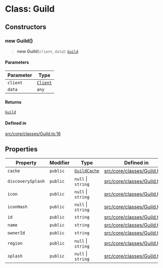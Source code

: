 # Class: Guild

## Constructors

### new Guild()

> **new Guild**(`client`, `data`): [`Guild`](Guild.mdx)

#### Parameters

| Parameter | Type |
| ------ | ------ |
| `client` | [`Client`](Client.mdx) |
| `data` | `any` |

#### Returns

[`Guild`](Guild.mdx)

#### Defined in

[src/core/classes/Guild.ts:16](https://github.com/devdimer/cordium.js/blob/06472310c5bbe29a93ef738128bd60352268a62b/src/core/classes/Guild.ts#L16)

## Properties

| Property | Modifier | Type | Defined in |
| ------ | ------ | ------ | ------ |
| `cache` | `public` | [`GuildCache`](GuildCache.mdx) | [src/core/classes/Guild.ts:8](https://github.com/devdimer/cordium.js/blob/06472310c5bbe29a93ef738128bd60352268a62b/src/core/classes/Guild.ts#L8) |
| `discoverySplash` | `public` | `null` \| `string` | [src/core/classes/Guild.ts:12](https://github.com/devdimer/cordium.js/blob/06472310c5bbe29a93ef738128bd60352268a62b/src/core/classes/Guild.ts#L12) |
| `icon` | `public` | `null` \| `string` | [src/core/classes/Guild.ts:9](https://github.com/devdimer/cordium.js/blob/06472310c5bbe29a93ef738128bd60352268a62b/src/core/classes/Guild.ts#L9) |
| `iconHash` | `public` | `null` \| `string` | [src/core/classes/Guild.ts:10](https://github.com/devdimer/cordium.js/blob/06472310c5bbe29a93ef738128bd60352268a62b/src/core/classes/Guild.ts#L10) |
| `id` | `public` | `string` | [src/core/classes/Guild.ts:6](https://github.com/devdimer/cordium.js/blob/06472310c5bbe29a93ef738128bd60352268a62b/src/core/classes/Guild.ts#L6) |
| `name` | `public` | `string` | [src/core/classes/Guild.ts:7](https://github.com/devdimer/cordium.js/blob/06472310c5bbe29a93ef738128bd60352268a62b/src/core/classes/Guild.ts#L7) |
| `ownerId` | `public` | `string` | [src/core/classes/Guild.ts:13](https://github.com/devdimer/cordium.js/blob/06472310c5bbe29a93ef738128bd60352268a62b/src/core/classes/Guild.ts#L13) |
| `region` | `public` | `null` \| `string` | [src/core/classes/Guild.ts:14](https://github.com/devdimer/cordium.js/blob/06472310c5bbe29a93ef738128bd60352268a62b/src/core/classes/Guild.ts#L14) |
| `splash` | `public` | `null` \| `string` | [src/core/classes/Guild.ts:11](https://github.com/devdimer/cordium.js/blob/06472310c5bbe29a93ef738128bd60352268a62b/src/core/classes/Guild.ts#L11) |
